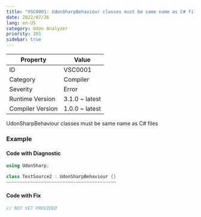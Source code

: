 ```yaml
---
title: "VSC0001: UdonSharpBehaviour classes must be same name as C# files"
date: 2022/07/26
lang: en-US
category: Udon Analyzer
priority: 201
sidebar: true
---
```


| Property         | Value          |
| ---------------- | -------------- |
| ID               | VSC0001        |
| Category         | Compiler       |
| Severity         | Error          |
| Runtime Version  | 3.1.0 ~ latest |
| Compiler Version | 1.0.0 ~ latest |

UdonSharpBehaviour classes must be same name as C\# files

### Example

#### Code with Diagnostic

```csharp
using UdonSharp;

class TestSource2 : UdonSharpBehaviour {}
~~~~~~~~~~~~~~~~~~~~~~~~~~~~~~~~~~~~~~~~~
```

#### Code with Fix

```csharp
// NOT YET PROVIDED
```
